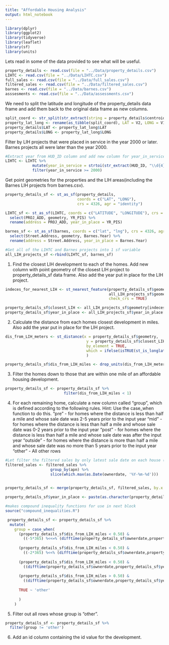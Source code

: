 ```yaml
---
title: "Affordable Housing Analysis"
output: html_notebook
---
```


```r
library(dplyr)
library(ggplot2)
library(tidyverse)
library(leaflet)
library(sf)
library(units)
```

Lets read in some of the data provided to see what will be useful. 
```r
property_details <- read.csv(file = "../Data/property_details.csv")
LIHTC <- read.csv(file = "../Data/LIHTC.csv")
full_sales <- read.csv(file = "../Data/full_sales.csv")
filtered_sales <- read.csv(file = "../Data/filtered_sales.csv")
barnes <- read.csv(file = "../Data/barnes.csv")
asssesments <- read.csv(file = "../Data/assessments.csv")
```

We need to split the latitude and longitude of the property_details data frame and add them back to the original data frame as new columns. 
```r
split_coord <- str_split(str_extract(string = property_details$centroid, pattern =  "(?<=\\().*?(?=\\))"), ",", simplify = TRUE)
property_lat_long <- rename(as_tibble(split_coord), LAT = V2, LONG = V1)
property_details$LAT <- property_lat_long$LAT
property_details$LONG <- property_lat_long$LONG
```

Filter by LIH projects that were placed in service in the year 2000 or later. Barnes projects all were later than the year 2000. 
```r
#Extract year from HUD_ID column and add new column for year_in_service, then filter
LIHTC <- LIHTC %>% 
            mutate(year_in_service = strtoi(str_extract(HUD_ID, "\\d{4}"))) %>% 
            filter(year_in_service >= 2000)
```

Get point geometries for the properties and the LIH areas(including the Barnes LIH projects from barnes.csv).
```r
property_details_sf <- st_as_sf(property_details,
                                coords = c("LAT", "LONG"),
                                crs = 4326, agr = "identity")

LIHTC_sf <- st_as_sf(LIHTC, coords = c("LATITUDE", "LONGITUDE"), crs = 4326, agr = "identity") %>% 
  select(PROJ_ADD, geometry, YR_PIS) %>% 
  rename(address = PROJ_ADD, year_in_place = YR_PIS)

barnes_sf <- st_as_sf(barnes, coords = c("lat", "lng"), crs = 4326, agr = "identity") %>% 
  select(Street.Address, geometry, Barnes.Year) %>% 
  rename(address = Street.Address, year_in_place = Barnes.Year)

#Get all of the LIHTC and Barnes projects into 1 sf variable 
all_LIH_projects_sf <-rbind(LIHTC_sf, barnes_sf)
```


1. Find the closest LIH development to each of the homes. Add new column with point geometry of the closest LIH project to property_details_sf data frame. Also add the year put in place for the LIH project.
```r
indeces_for_nearest_LIH <- st_nearest_feature(property_details_sf$geometry,
                                              all_LIH_projects_sf$geometry,
                                              check_crs = TRUE)

property_details_sf$closest_LIH <- all_LIH_projects_sf$geometry[indeces_for_nearest_LIH]
property_details_sf$year_in_place <- all_LIH_projects_sf$year_in_place[indeces_for_nearest_LIH]
```


2. Calculate the distance from each homes closest development in miles. Also add the year put in place for the LIH project.
```r
dis_from_LIH_meters <- st_distance(x = property_details_sf$geometry, 
                                    y = property_details_sf$closest_LIH, 
                                    by_element = TRUE, 
                                    which = ifelse(isTRUE(st_is_longlat(property_details_sf$geometry)), "Great Circle", "Euclidean")
                                    )

property_details_sf$dis_from_LIH_miles <- drop_units(dis_from_LIH_meters/1609.34) #Meters in a Mile
```

3. Filter the homes down to those that are within one mile of an affordable housing development.
```r
property_details_sf <- property_details_sf %>% 
                          filter(dis_from_LIH_miles < 1)
```


4. For each remaining home, calculate a new column called "group", which is defined according to the following rules. Hint: Use the case_when         function to do this.
      "pre" - for homes where the distance is less than half a mile and whose sale date was 2-5 years prior to the input year
      "mid" - for homes where the distance is less than half a mile and whose sale date was 0-2 years prior to the input year
      "post" - for homes where the distance is less than half a mile and whose sale date was after the input year
      "outside" - for homes where the distance is more than half a mile and whose sale date was no more than 5 years prior to the input year
      "other" - All other rows
```r
#Let filter the filtered sales by only latest sale date on each house (apn)
filtered_sales <- filtered_sales %>% 
                    group_by(apn) %>% 
                    slice(which.max(as.Date(ownerdate, '%Y-%m-%d')))
                    
```


```r
property_details_sf <- merge(property_details_sf, filtered_sales, by.x = 'apn') 
```

```r
property_details_sf$year_in_place <- paste(as.character(property_details_sf$year_in_place),"-01-01", sep = "")
```

```r
#makes compound inequality functions for use in next block
source("compound_inequalities.R")
```


```r
 property_details_sf <- property_details_sf %>%
  mutate(
    group = case_when(
      (property_details_sf$dis_from_LIH_miles < 0.50) & 
        ((-5*365) %<<=% (difftime(property_details_sf$ownerdate,property_details_sf$year_in_place, units = "days")) %<<=% (-2*365)) ~ 'pre',
      
      (property_details_sf$dis_from_LIH_miles < 0.50) & 
        ((-2*365) %<<% (difftime(property_details_sf$ownerdate,property_details_sf$year_in_place, units = "days")) %<<=% 0) ~ 'mid',
      
      (property_details_sf$dis_from_LIH_miles < 0.50) & 
        ((difftime(property_details_sf$ownerdate,property_details_sf$year_in_place, units = "days")) > 0) ~ 'post',
      
      (property_details_sf$dis_from_LIH_miles > 0.50) & 
        ((difftime(property_details_sf$ownerdate,property_details_sf$year_in_place, units = "days")) >= (-5*365)) ~ 'outside',
      
      TRUE ~ 'other'
      
      )
    )
```

5. Filter out all rows whose group is "other".
```r
property_details_sf <- property_details_sf %>% 
  filter(group != 'other')
```

6. Add an id column containing the id value for the development.

```r

```

    



